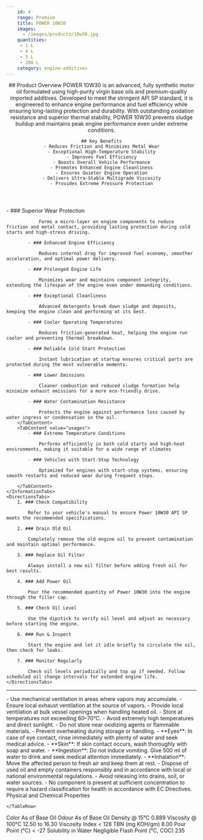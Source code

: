 ```yaml
---
    id: 4
    range: Premium
    title: POWER 10W30
    images:
      - /images/products/10w30.jpg
    quantities:
     - 1 L
     - 4 L
     - 5 L
     - 208 L
    category: engine-additives
---
```


<Header>
    ## Product Overview
    POWER 10W30 is an advanced, fully synthetic motor oil formulated using high-purity virgin base oils and premium-quality imported additives. Developed to meet the stringent API SP standard, it is engineered to enhance engine performance and fuel efficiency while
    ensuring long-lasting protection and durability. With outstanding oxidation resistance and superior thermal stability, POWER 10W30 prevents sludge buildup and maintains peak engine performance even under extreme conditions.


    ## Key Benefits
    - Reduces Friction and Minimizes Metal Wear
    - Exceptional High-Temperature Stability
    - Improves Fuel Efficiency
    - Boosts Overall Vehicle Performance
    - Promotes Enhanced Engine Cleanliness
    - Ensures Quieter Engine Operation
    - Delivers Ultra-Stable Multigrade Viscosity
    - Provides Extreme Pressure Protection

</Header>

<Section>
    <InformationTabs>
        <TabContent value="core">
            - ### Superior Wear Protection

                Forms a micro-layer on engine components to reduce friction and metal contact, providing lasting protection during cold starts and high-stress driving.

            - ### Enhanced Engine Efficiency

                Reduces internal drag for improved fuel economy, smoother acceleration, and optimal power delivery.

            - ### Prolonged Engine Life

                Minimizes wear and maintains component integrity, extending the lifespan of the engine even under demanding conditions.
    
            - ### Exceptional Cleanliness

                Advanced detergents break down sludge and deposits, keeping the engine clean and performing at its best.
    
            - ### Cooler Operating Temperatures

                Reduces friction-generated heat, helping the engine run cooler and preventing thermal breakdown.
    
            - ### Reliable Cold Start Protection

                Instant lubrication at startup ensures critical parts are protected during the most vulnerable moments. 
    
            - ### Lower Emissions

                Cleaner combustion and reduced sludge formation help minimize exhaust emissions for a more eco-friendly drive.
    
            - ### Water Contamination Resistance

                Protects the engine against performance loss caused by water ingress or condensation in the oil.
        </TabContent>
        <TabContent value="usages">
            - ### Extreme Temperature Conditions

                Performs efficiently in both cold starts and high-heat environments, making it suitable for a wide range of climates

            - ### Vehicles with Start-Stop Technology

                Optimized for engines with start-stop systems, ensuring smooth restarts and reduced wear during frequent stops.

        </TabContent>
    </InformationTabs>
    <DirectionsTabs>
        1. ### Check Compatibility
    
            Refer to your vehicle's manual to ensure Power 10W30 API SP meets the recommended specifications.
   
        2. ### Drain Old Oil
    
            Completely remove the old engine oil to prevent contamination and maintain optimal performance.
   
        3. ### Replace Oil Filter
    
            Always install a new oil filter before adding fresh oil for best results.
   
        4. ### Add Power Oil
    
            Pour the recommended quantity of Power 10W30 into the engine through the filler cap.
   
        5. ### Check Oil Level
    
            Use the dipstick to verify oil level and adjust as necessary before starting the engine.
   
        6. ### Run & Inspect
    
            Start the engine and let it idle briefly to circulate the oil, then check for leaks.
   
        7. ### Monitor Regularly
    
            Check oil levels periodically and top up if needed. Follow scheduled oil change intervals for extended engine life.
    </DirectionsTabs>
</Section>

***

<Section>
    <SafetyTabs>
        <TabContent value="handling">
            - Use mechanical ventilation in areas where vapors may accumulate.
            - Ensure local exhaust ventilation at the source of vapors.
            - Provide local ventilation at bulk vessel openings when handling heated oil.
            - Store at temperatures not exceeding 60–70°C.
            - Avoid extremely high temperatures and direct sunlight.
            - Do not store near oxidizing agents or flammable materials.
            - Prevent overheating during storage or handling.
        </TabContent>
        <TabContent value="first-aid">
            - **Eyes**: In case of eye contact, rinse immediately with plenty of water and seek medical advice.
            - **Skin**: If skin contact occurs, wash thoroughly with soap and water.
            - **Ingestion**: Do not induce vomiting. Give 500 ml of water to drink and seek medical attention immediately.
            - **Inhalation**: Move the affected person to fresh air and keep them at rest.
        </TabContent>
        <TabContent value="disposal">
            - Dispose of used oil and empty containers responsibly and in accordance with local or national environmental regulations.
            - Avoid releasing into drains, soil, or water sources.
        </TabContent>
        <TabContent value="hazardous">
            - No component is present at sufficient concentration to require a hazard classification for health in accordance with EC Directives.
        </TabContent>
    </SafetyTabs>
  
   <Table>
  <TableHeader>
    <TableRow col={2}>
      <TableHead>Physical and Chemical Properties</TableHead>
    
    </TableRow>
  </TableHeader>
  <TableBody>
    <TableRow>
      <TableCell>Color</TableCell>
      <TableCell>As of Base Oil</TableCell>
    </TableRow>
    <TableRow>
      <TableCell>Odour</TableCell>
      <TableCell>As of Base Oil</TableCell>
    </TableRow>
    <TableRow>
      <TableCell>Density @ 15°C</TableCell>
      <TableCell>0.889</TableCell>
    </TableRow>
    <TableRow>
      <TableCell>Viscosity @ 100°C</TableCell>
      <TableCell>12.50 to 16.30</TableCell>
    </TableRow>
    <TableRow>
      <TableCell>Viscosity Index</TableCell>
      <TableCell>&lt; 128</TableCell>
    </TableRow>
    <TableRow>
      <TableCell>TBN (mg KOH/gm)</TableCell>
      <TableCell>8.00</TableCell>
    </TableRow>
    <TableRow>
      <TableCell>Pour Point (°C)</TableCell>
      <TableCell>&lt; -27</TableCell>
    </TableRow>
    <TableRow>
      <TableCell>Solubility in Water</TableCell>
      <TableCell>Negligible</TableCell>
    </TableRow>
    <TableRow>
      <TableCell>Flash Point (°C, COC)</TableCell>
      <TableCell>235</TableCell>
    </TableRow>
  </TableBody>
</Table>

</Section>